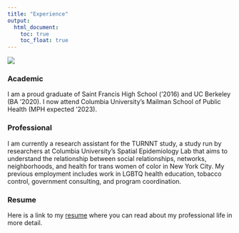 ```yaml
---
title: "Experience"
output: 
  html_document:
    toc: true
    toc_float: true
---
```


![](https://media.giphy.com/media/l0K4hO8mVvq8Oygjm/giphy.gif)

### Academic 

I am a proud graduate of Saint Francis High School ('2016) and UC Berkeley (BA '2020). I now attend Columbia University's Mailman School of Public Health (MPH expected '2023).

### Professional 

I am currently a research assistant for the TURNNT study, a study run by researchers at Columbia University’s Spatial Epidemiology Lab that aims to understand the relationship between social relationships, networks, neighborhoods, and health for trans women of color in New York City. My previous employment includes work in LGBTQ health education, tobacco control, government consulting, and program coordination.

### Resume

Here is a link to my [resume](https://drive.google.com/file/d/10KnYXobVvY_Sal5nXM9FMdKXZi3W3N0g/view?usp=sharing) where you can read about my professional life in more detail. 